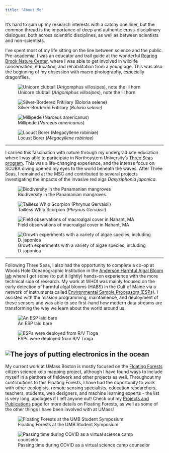 ```yaml
---
title: "About Me"
---
```


It's hard to sum up my research interests with a catchy one liner, but the common thread is the importance of deep and authentic cross-disciplinary dialogues, both across scientific disciplines, as well as between scientists and non-scientists.

I've spent most of my life sitting on the line between science and the public. Pre-academia, I was an educator and trail guide at the wonderful [Roaring Brook Nature Center](https://www.roaringbrook.org/), where I was able to get involved in wildlife conservation, education, and rehabilitation from a young age. This was also the beginning of my obsession with macro photography, especially dragonflies. 
  
::: {layout-ncol=2}

![Unicorn clubtail (*Arigomphus villosipes*), note the lil horn](files/images/rbnc/P7020153.jpg)

![Silver-Bordered Fritillary (*Boloria selene)*](files/images/rbnc/silver_bordered_frit.jpg)

![Millipede (*Narceus americanus*)](files/images/rbnc/P8200147.JPG)

![Locust Borer (*Megacyllene robiniae*)](files/images/rbnc/P9020096.JPG)

:::  
---

I carried this fascination with nature through my undergraduate education where I was able to participate in Northeastern University's [Three Seas program](https://cos.northeastern.edu/marine-environmental-sciences/three-seas/). This was a life-changing experience, and the intense focus on SCUBA diving opened my eyes to the world beneath the waves. After Three Seas, I remained at the MSC and contributed to several projects investigating the impacts of the invasive red alga *Dasysiphonia japonica*.

::: {layout-ncol=2}
![Biodiversity in the Panamanian mangroves](files/images/NEU/mangrove.JPG)

![Tailless Whip Scorpion (*Phrynus Gervaisii*)](files/images/NEU/IMG_2976.JPG)

![Field observations of macroalgal cover in Nahant, MA](files/images/NEU/MSC_quad.JPG)

![Growth experiments with a variety of algae species, including D. japonica](files/images/NEU/MSC_samples.JPG)

:::
---

Following Three Seas, I also had the opportunity to complete a co-op at Woods Hole Oceanographic Institution in the [Anderson Harmful Algal Bloom lab](https://www2.whoi.edu/site/andersonlab/) where I got some (to put it lightly) hands-on experience with the more technical side of research. My work at WHOI was mainly focused on the early detection of harmful algal blooms (HABS) in the Gulf of Maine via a network of instruments called [Environmental Sample Processors (ESPs)](https://northeasthab.whoi.edu/bloom-monitoring/environmental-sample-processor/). I assisted with the mission programming, maintainence, and deployment of these sensors and was able to see first-hand how modern data streams are transforming the way we learn about the world around us. 

::: {layout-ncol=2}

![An ESP laid bare](files/images/WHOI/esp_chris.JPG)

![ESPs were deployed from R/V Tioga](files/images/WHOI/esp_deployment.JPG)


:::

![The joys of putting electronics in the ocean](files/images/WHOI/pump.jpg)
---


My current work at UMass Boston is mostly focused on the [Floating Forests](www.floatingforests.org) citizen science kelp mapping project, although I have found ways to include myself in a plethora of fieldwork and other projects as well. Throughout my contributions to this Floating Forests, I have had the opportunity to work with other ecologists, remote sensing specialists, education researchers, teachers, students, web designers, and machine learning experts - the list is very long, apologies if I left anyone out! Check out my [Projects and Publications](projects_and_publications.qmd) page for more details on Floating Forests, as well as some of the other things I have been involved with at UMass!

::: {layout-ncol=2}
![Floating Forests at the UMB Student Symposium](files/images/UMB/poster.jpg)

![Passing time during COVID as a virtual science camp counselor](files/images/UMB/acera.jpg)

:::